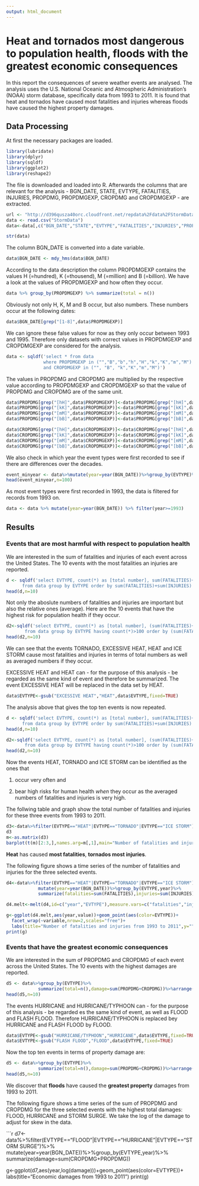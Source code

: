 ```yaml
---
output: html_document
---
```

# Heat and tornados most dangerous to population health, floods with the greatest economic consequences

In this report the consequences of severe weather events are analysed. The analysis uses the U.S. National Oceanic and Atmospheric Administration's (NOAA) storm database, specifically data from 1993 to 2011. It is found that heat and tornados have caused most fatalities and injuries whereas floods have caused the highest property damages.

## Data Processing

At first the necessary packages are loaded.
```r
library(lubridate)
library(dplyr)
library(sqldf)
library(ggplot2)
library(reshape2)
```

The file is downloaded and loaded into R. Afterwards the columns that are relevant for the analysis - BGN_DATE, STATE, EVTYPE, FATALITIES, INJURIES, PROPDMG, PROPDMGEXP, CROPDMG and CROPDMGEXP - are extracted.

```r
url <- "http://d396qusza40orc.cloudfront.net/repdata%2Fdata%2FStormData.csv.bz2"
data <- read.csv("StormData")
data<-data[,c("BGN_DATE","STATE","EVTYPE","FATALITIES","INJURIES","PROPDMG","PROPDMGEXP","CROPDMG","CROPDMGEXP")]

str(data)
```

The column BGN_DATE is converted into a date variable.

```r
data$BGN_DATE <- mdy_hms(data$BGN_DATE)
```

According to the data description the column PROPDMGEXP contains the values H (=hundred), K (=thousend), M (=million) and B (=billion). 
We have a look at the values of PROPDMGEXP and how often they occur.

```r
data %>% group_by(PROPDMGEXP) %>% summarize(total = n())
```

Obviously not only H, K, M and B occur, but also numbers. These numbers occur at the following dates:

```r
data$BGN_DATE[grep("[1-8]",data$PROPDMGEXP)]
```

We can ignore these false values for now as they only occur between 1993 and 1995. Therefore only datasets with correct values in PROPDMGEXP and CROPDMGEXP are considered for the analysis.

```r
data <- sqldf('select * from data 
              where PROPDMGEXP in ("","B","b","h","H","k","K","m","M")
              and CROPDMGEXP in ("", "B", "k","K","m","M")')
```

The values in PROPDMG and CROPDMG are multiplied by the respective value according to PROPDMGEXP and CROPDMGEXP so that the value of PROPDMG and CROPDMG are of the same unit.

```r
data$PROPDMG[grep("[hH]",data$PROPDMGEXP)]<-data$PROPDMG[grep("[hH]",data$PROPDMGEXP)]*100
data$PROPDMG[grep("[kK]",data$PROPDMGEXP)]<-data$PROPDMG[grep("[kK]",data$PROPDMGEXP)]*1000
data$PROPDMG[grep("[mM]",data$PROPDMGEXP)]<-data$PROPDMG[grep("[mM]",data$PROPDMGEXP)]*1000000
data$PROPDMG[grep("[bB]",data$PROPDMGEXP)]<-data$PROPDMG[grep("[bB]",data$PROPDMGEXP)]*1000000000

data$CROPDMG[grep("[hH]",data$CROPDMGEXP)]<-data$CROPDMG[grep("[hH]",data$CROPDMGEXP)]*100
data$CROPDMG[grep("[kK]",data$CROPDMGEXP)]<-data$CROPDMG[grep("[kK]",data$CROPDMGEXP)]*1000
data$CROPDMG[grep("[mM]",data$CROPDMGEXP)]<-data$CROPDMG[grep("[mM]",data$CROPDMGEXP)]*1000000
data$CROPDMG[grep("[bB]",data$CROPDMGEXP)]<-data$CROPDMG[grep("[bB]",data$CROPDMGEXP)]*1000000000
```

We also check in which year the event types were first recorded to see if there are differences over the decades.

```r
event_minyear <- data%>%mutate(year=year(BGN_DATE))%>%group_by(EVTYPE)%>%summarize(min_year=min(year))%>%arrange(min_year)
head(event_minyear,n=100)
```

As most event types were first recorded in 1993, the data is filtered for records from 1993 on.

```r
data <- data %>% mutate(year=year(BGN_DATE)) %>% filter(year>=1993)
```

## Results

### Events that are most harmful with respect to population health

We are interested in the sum of fatalities and injuries of each event across the United States. The 10 events with the most fatalities an injuries are reported.

```r
d <- sqldf('select EVTYPE, count(*) as [total number], sum(FATALITIES)+sum(INJURIES) as [Fatalities and injuries] 
      from data group by EVTYPE order by sum(FATALITIES)+sum(INJURIES) desc')
head(d,n=10)
```

Not only the aboslute numbers of fatalities and injuries are important but also the relative ones (average). Here are the 10 events that have the highest risk for population health if they occur.

```r
d2<-sqldf('select EVTYPE, count(*) as [total number], (sum(FATALITIES)+sum(INJURIES))/count(*) as [averaged fatalities and injuries]
       from data group by EVTYPE having count(*)>100 order by (sum(FATALITIES)+sum(INJURIES  ))/count(*) desc')
head(d2,n=10)
```

We can see that the events TORNADO, EXCESSIVE HEAT, HEAT and ICE STORM cause most fatalities and injuries in terms of total numbers as well as averaged numbers if they occur.

EXCESSIVE HEAT and HEAT can - for the purpose of this analysis - be regarded as the same kind of event and therefore be summarized. 
The event EXCESSIVE HEAT will be replaced in the data set by HEAT.
```r
data$EVTYPE<-gsub("EXCESSIVE HEAT","HEAT",data$EVTYPE,fixed=TRUE)
```

The analysis above that gives the top ten events is now repeated.

```r
d <- sqldf('select EVTYPE, count(*) as [total number], sum(FATALITIES)+sum(INJURIES) as [Fatalities and injuries] 
      from data group by EVTYPE order by sum(FATALITIES)+sum(INJURIES) desc')
head(d,n=10)

d2<-sqldf('select EVTYPE, count(*) as [total number], (sum(FATALITIES)+sum(INJURIES))/count(*) as [averaged fatalities and injuries]
       from data group by EVTYPE having count(*)>100 order by (sum(FATALITIES)+sum(INJURIES  ))/count(*) desc')
head(d2,n=10)
```

Now the events HEAT, TORNADO and ICE STORM can be identified as the ones that

1. occur very often and

2. bear high risks for human health *when* they occur as the averaged numbers of fatalities and injuries is very high.

The follwing table and graph show the total number of fatalities and injuries for these three events from 1993 to 2011.
```r
d3<-data%>%filter(EVTYPE=="HEAT"|EVTYPE=="TORNADO"|EVTYPE=="ICE STORM")%>%group_by(EVTYPE)%>%summarize(fatalities=sum(FATALITIES),injuries=sum(INJURIES))
d3
m<-as.matrix(d3)
barplot(t(m)[2:3,],names.arg=m[,1],main="Number of fatalities and injuries")
```

**Heat** has caused **most fatalities**, **tornados most injuries**.

The following figure shows a time series of the number of fatalities and injuries for the three selected events.

```r
d4<-data%>%filter(EVTYPE=="HEAT"|EVTYPE=="TORNADO"|EVTYPE=="ICE STORM")%>%
            mutate(year=year(BGN_DATE))%>%group_by(EVTYPE,year)%>%
            summarize(fatalities=sum(FATALITIES),injuries=sum(INJURIES))

d4.melt<-melt(d4,id=c("year","EVTYPE"),measure.vars=c("fatalities","injuries"))

g<-ggplot(d4.melt,aes(year,value))+geom_point(aes(color=EVTYPE))+
  facet_wrap(~variable,nrow=2,scales="free")+
  labs(title="Number of fatalities and injuries from 1993 to 2011",y="")
print(g)
```


### Events that have the greatest economic consequences

We are interested in the sum of PROPDMG and CROPDMG of each event across the United States. The 10 events with the highest damages are reported.

```r
d5 <- data%>%group_by(EVTYPE)%>%
            summarize(total=n(),damage=sum(PROPDMG+CROPDMG))%>%arrange(desc(damage))
head(d5,n=10)
```

The events HURRICANE and HURRICANE/TYPHOON can - for the purpose of this analysis - be regarded es the same kind of event, as well as FLOOD and FLASH FLOOD. Therefore HURRICANE/TYPHOON is replaced bey HURRICANE and FLASH FLOOD by FLOOD.

```r
data$EVTYPE<-gsub("HURRICANE/TYPHOON","HURRICANE",data$EVTYPE,fixed=TRUE)
data$EVTYPE<-gsub("FLASH FLOOD","FLOOD",data$EVTYPE,fixed=TRUE)
```

Now the top ten events in terms of property damage are:

```r
d5 <- data%>%group_by(EVTYPE)%>%
            summarize(total=n(),damage=sum(PROPDMG+CROPDMG))%>%arrange(desc(damage))
head(d5,n=10)
```

We discover that **floods** have caused the **greatest property** damages from 1993 to 2011.

The following figure shows a time series of the sum of PROPDMG and CROPDMG for the three selected events with the highest total damages: FLOOD, HURRICANE and STORM SURGE. We take the log of the damage to adjust for skew in the data.

```r
d7<-data%>%filter(EVTYPE=="FLOOD"|EVTYPE=="HURRICANE"|EVTYPE=="STORM SURGE")%>%
            mutate(year=year(BGN_DATE))%>%group_by(EVTYPE,year)%>%
            summarize(damage=sum(CROPDMG+PROPDMG))

g<-ggplot(d7,aes(year,log(damage)))+geom_point(aes(color=EVTYPE))+
          labs(title="Economic damages from 1993 to 2011")
print(g)